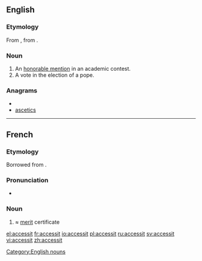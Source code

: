 ==English==

===Etymology===
From {{etyl|la|en}} {{term|accessit||lang=la|he came near}}, from {{term|accedo|accēdō|lang=la|approach}}.

===Noun===
{{en-noun}}

# An [[honorable mention]] in an academic contest.
# A vote in the election of a pope.

===Anagrams===
* {{alphagram|acceisst}}
* [[ascetics#English|ascetics]]


[[Category:English nouns]]

----

==French==

===Etymology===
Borrowed from {{etyl|la|fr}} {{term|accessit|lang=la}}.

===Pronunciation===
* {{IPA|/aksɛsit/|/aksesit/|lang=fr}}

===Noun===
{{fr-noun|m}}

# {{context|school|lang=fr}} ≈ [[merit]] certificate

[[el:accessit]]
[[fr:accessit]]
[[io:accessit]]
[[pl:accessit]]
[[ru:accessit]]
[[sv:accessit]]
[[vi:accessit]]
[[zh:accessit]]